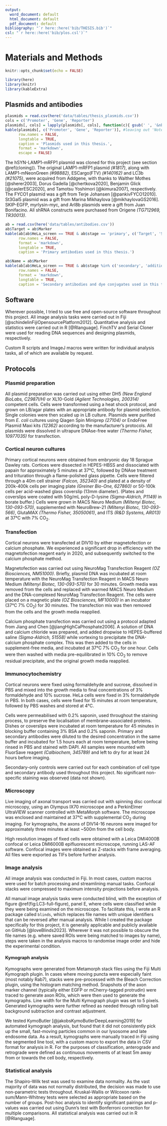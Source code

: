 ```yaml
---
output:
  word_document: default
  html_document: default
  pdf_document: default
bibliography: "`r here::here('bib/THESIS.bib')`"
csl: "`r here::here('bib/plos.csl')`"
---
```

# Materials and Methods {.unnumbered #METHODS}

```{=latex}
\markboth{MATERIALS AND METHODS}{}
```

```r
knitr::opts_chunk$set(echo = FALSE)

library(here)
library(knitr)
library(kableExtra)
```

## Plasmids and antibodies

```r
plasmids = read.csv(here('data/tables/thesis_plasmids.csv'))
cols = c('Promoter', 'Gene', 'Reporter')
plasmids[, cols] = lapply(plasmids[, cols], function(c){ gsub(' ', '&nbsp;', c) })
kable(plasmids[, c('Promoter', 'Gene', 'Reporter')], #leaving out 'Notes' column to fit on page 
      row.names = FALSE,
      longtable = TRUE,
      caption = 'Plasmids used in this thesis.',
      format = 'markdown',
      escape = FALSE)

```

The hSYN-LAMP1-mRFP1 plasmid was cloned for this project (see section \@ref(cloning)).  The original LAMP1-mRFP1 plasmid *(#1817)*, along with LAMP1-mNeonGreen *(#98882)*,  ESCargo(FTV) *(#140162)* and LC3b *(#21075)*, were acquired from Addgene, with thanks to Walther Mothes [@sherer2003], Dorus Gadella [@chertkova2020], Benjamin Glick [@caslerESC2020], and Tamotsu Yoshimori [@kimura2007], respectively.  The FYCO1 plasmid was a gift from Terje Johansen [@pankivFYCO12010].  St3Gal5 plasmid was a gift from Marina Mikhaylova [@mikhaylovaGS2016].  SKIP-EGFP, myrlysin-myc, and Arl8b plasmids were a gift from Juan Bonifacino.  All shRNA constructs were purchased from Origene *(TG712969, TR30013)*.


```r
ab = read.csv(here('data/tables/antibodies.csv'))
ab$Target = ab$Marker
kable(ab[ab$HeLa_screen == TRUE & ab$stage == 'primary', c('Target', 'Source', 'Dilution')],
      row.names = FALSE,
      format = 'markdown',
      longtable = TRUE,
      caption = 'Primary antibodies used in this thesis.')
```
```r
ab$Name = ab$Marker
kable(ab[ab$HeLa_screen == TRUE & ab$stage %in% c('secondary', 'additional'), c('Name', 'Source', 'Dilution')],
      row.names = FALSE,
      format = 'markdown',
      longtable = TRUE,
      caption = 'Secondary antibodies and dye conjugates used in this thesis.')
```

## Software

Wherever possible, I tried to use free and open-source software throughout this project.  All image analysis tasks were carried out in Fiji [@schindelinFijiOpensourcePlatform2012].  Quantitative analysis and statistics were carried out in R [@Rlanguage]. FinchTV and Serial Cloner were used for reading DNA sequences and designing plasmids, respectively.  

Custom R scripts and ImageJ macros were written for individual analysis tasks, all of which are available by request.  

## Protocols

### Plasmid preparation{#plasmid-prep}

All plasmid preparation was carried out using either DH5\textalpha{} *(New England BioLabs, C2987I/H)* or XL10-Gold *(Agilent Technologies, 200314)* competent cells.  Cells were transformed using a heat shock protocol, and grown on LB/agar plates with an appropriate antibody for plasmid selection.  Single colonies were then scaled up in LB culture.  Plasmids were purified from *E. coli* cultures using Qiagen Spin Miniprep *(27104)* or EndoFree Plasmid Maxi kits *(12362)* according to the manufacturer's protocols.  All plasmids were dissolved in ultrapure DNAse-free water *(Thermo Fisher, 10977035)* for transfection.

### Cortical neuron cultures

Primary cortical neurons were obtained from embryonic day 18 Sprague Dawley rats. Cortices were dissected in HEPES-HBSS and dissociated with papain for approximately 5 minutes at 37°C, followed by DNAse treatment and trituration through a flame-polished glass pipette. Cells were filtered through a 40\textmu{}m cell strainer *(Falcon, 352340)* and plated at a density of 200k-400k cells per imaging plate *(Greiner Bio-One, 627860)* or 50-100k cells per acid-washed glass coverslip (13mm diameter). (Plates and coverslips were coated with 50\textmu{}g/mL poly-D-lysine *(Sigma-Aldrich, P1149)* in borate buffer.)  Cells were grown in MACS Neuro Medium *(Miltenyi Biotec, 130-093-570)*, supplemented with NeuroBrew-21 *(Miltenyi Biotec, 130-093-566)*, GlutaMAX *(Thermo Fisher, 35050061)*, and ITS *(R&D Systems, AR013)* at 37°C with 7% CO~2~. 

### Transfection

Cortical neurons were transfected at DIV10 by either magnetofection or calcium phosphate.  We experienced a significant drop in efficiency with the magnetofection reagent early in 2020, and subsequently switched to the calcium phosphate method.

Magnetofection was carried out using NeuroMag Transfection Reagent *(OZ Biosciences, NM51000)*. Briefly, plasmid DNA was incubated at room temperature with the NeuroMag Transfection Reagent in MACS Neuro Medium *(Miltenyi Biotec, 130-093-570)* for 30 minutes. Growth media was removed from the cells and replaced with warmed MACS Neuro Medium and the DNA-complexed NeuroMag Transfection Reagent. The cells were placed on a magnetic plate *(OZ Biosciences, MF10000)* in an incubator (37°C 7% CO~2~) for 30 minutes. The transfection mix was then removed from the cells and the growth media reapplied.

Calcium phosphate transfection was carried out using a protocol adapted from Jiang and Chen [@jiangHighCaPhosphate2006].  A solution of DNA and calcium chloride was prepared, and added dropwise to HEPES-buffered saline *(Sigma-Aldrich, 51558)* while vortexing to precipitate the DNA-calcium phosphate complex.  This was then added to the cells in supplement-free media, and incubated at 37°C 7% CO~2~ for one hour.  Cells were then washed with media pre-equilibrated in 10% CO~2~ to remove residual precipitate, and the original growth media reapplied.

### Immunocytochemistry{#immuno}

Cortical neurons were fixed using formaldehyde and sucrose, dissolved in PBS and mixed into the growth media to final concentrations of 3% formaldehyde and 10% sucrose.  HeLa cells were fixed in 3% formaldehyde in PBS.  In both cases, cells were fixed for 15 minutes at room temperature, followed by PBS washes and stored at 4°C.  

Cells were permeabilised with 0.2% saponin, used throughout the staining process, to preserve the localisation of membrane-associated proteins.  Dishes or coverslips were incubated at room temperature for 45 minutes in blocking buffer containing 3% BSA and 0.2% saponin.  Primary and secondary antibodies were diluted to the desired concentration in the same buffer and incubated for 1.5 hours each at room temperature, before being rinsed in PBS and stained with DAPI.  All samples were mounted with FluorSave reagent *(Calbiochem, 345789)* and left to dry for at least 24 hours before imaging.

Secondary-only controls were carried out for each combination of cell type and secondary antibody used throughout this project.  No significant non-specific staining was observed (data not shown).

### Microscopy

Live imaging of axonal transport was carried out with spinning disc confocal microscopy, using an Olympus IX70 microscope and a PerkinElmer UltraVIEW scanner controlled with MetaMorph software.  The microscope was enclosed and maintained at 37°C with supplemental CO~2~ during imaging.  For kymographs, the axons of DIV14-16 neurons were imaged for approximately three minutes at least ~500\textmu{}m from the cell body.  

High resolution images of fixed cells were obtained with a Leica DMI4000B confocal or Leica DMI6000B epifluorescent microscope, running LAS-AF software.  Confocal images were obtained as Z-stacks with frame averaging.  All files were exported as TIFs before further analysis.  

### Image analysis

All image analysis was conducted in Fiji.  In most cases, custom macros were used for batch processing and streamlining manual tasks.  Confocal stacks were compressed to maximum intensity projections before analysis.

All manual image analysis tasks were conducted blind, with the exception of figure \@ref(fig:LC3-full-figure), panel E, where cells were classified while they were being examined on the microscope.  To facilitate this, I wrote an R package called `blinds`, which replaces file names with unique identifiers that can be reversed after manual analysis.  While I created the package specifically for this project, it is generally applicable and publicly available on GitHub [@loveBlinds2023].  Wherever it was not possible to obscure the file names (e.g. where saved ROIs were being matched to images by name), steps were taken in the analysis macros to randomise image order and hide the experimental condition.

#### Kymograph analysis{#kymo}

Kymographs were generated from Metamorph stack files using the Fiji Multi Kymograph plugin.  In cases where moving puncta were especially faint (most notably Rab7), stacks were pre-processed with the Bleach Correction plugin, using the histogram matching method.  Snapshots of the axon marker channel (typically either EGFP or mCherry-tagged protrudin) were traced to generate axon ROIs, which were then used to generate the kymographs.  Line width for the Multi Kymograph plugin was set to 5 pixels.  Generated kymographs were further refined as needed through rolling ball background subtraction and contrast adjustment.

We tested KymoButler [@jakobsKymoButlerDeepLearning2019] for automated kymograph analysis, but found that it did not consistently pick up the small, fast-moving particles common in our lysosome and late endosome data.  As a result, kymographs were manually traced in Fiji using the segmented line tool, with a custom macro to export the data in CSV format for analysis in R.  For the purposes of classification, anterograde and retrograde were defined as continuous movements of at
least 5\textmu{}m away from or towards the cell body, respectively.  

### Statistical analysis

The Shapiro-Wilk test was used to examine data normality.  As the vast majority of data was not normally distributed, the decision was made to use non-parametric tests throughout.  Kruskal-Wallis or Wilcoxon rank-sum/Mann-Whitney tests were selected as appropriate based on the number of groups.  Post-hoc analysis to identify significant pairings and p-values was carried out using Dunn's test with Bonferroni correction for multiple comparisons.  All statistical analysis was carried out in R [@Rlanguage].
